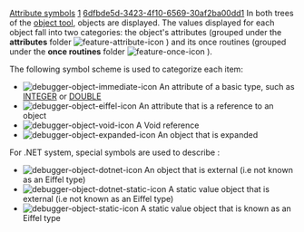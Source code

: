 [[Property:title|Attribute symbols]]
[[Property:weight|1]]
[[Property:uuid|6dfbde5d-3423-4f10-6569-30af2ba00dd1]]
In both trees of the [[Object tool|object tool]], objects are displayed. The values displayed for each object fall into two categories: the object's attributes (grouped under the '''attributes''' folder  [[Image:feature-attribute-icon]]  ) and its once routines (grouped under the '''once routines''' folder  [[Image:feature-once-icon]]  ). 

The following symbol scheme is used to categorize each item:
*   [[Image:debugger-object-immediate-icon]]  An attribute of a basic type, such as [[ref:/libraries/base/reference/kernel/integer_chart.xml|INTEGER]] or [[ref:/libraries/base/reference/kernel/classic/double_chart.xml|DOUBLE]] 
*   [[Image:debugger-object-eiffel-icon]]  An attribute that is a reference to an object 
*   [[Image:debugger-object-void-icon]]  A Void reference 
*   [[Image:debugger-object-expanded-icon]]  An object that is expanded 

For .NET system, special symbols are used to describe :
*   [[Image:debugger-object-dotnet-icon]]  An object that is external (i.e not known as an Eiffel type) 
*   [[Image:debugger-object-dotnet-static-icon]]  A static value object that is external (i.e not known as an Eiffel type) 
*   [[Image:debugger-object-static-icon]]  A static value object that is known as an Eiffel type 




